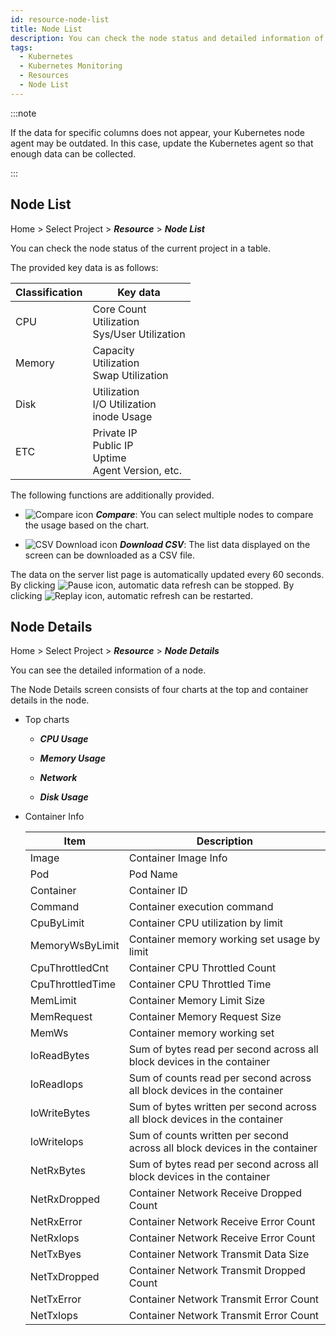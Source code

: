 ```yaml
---
id: resource-node-list
title: Node List
description: You can check the node status and detailed information of the current project.
tags:
  - Kubernetes
  - Kubernetes Monitoring
  - Resources
  - Node List
---
```


:::note

If the data for specific columns does not appear, your Kubernetes node agent may be outdated. In this case, update the Kubernetes agent so that enough data can be collected. 

:::

## Node List

Home > Select Project > **_Resource_** > **_Node List_**

You can check the node status of the current project in a table.

<ImgLang img='whatap_kubernetes_resource_node_list.png' desc='Node List' />

The provided key data is as follows:

| Classification   | Key data                                                                 |
| ---------------- | ------------------------------------------------------------------------ |
| CPU              | Core Count<br/>Utilization<br/>Sys/User Utilization                      |
| Memory           | Capacity<br/>Utilization<br/>Swap Utilization                            |
| Disk             | Utilization<br/>I/O Utilization<br/>inode Usage                          |
| ETC              | Private IP<br/>Public IP<br/>Uptime<br/>Agent Version, etc.              |

The following functions are additionally provided.

-   ![Compare icon](/img/ico-compare.svg) **_Compare_**: You can select multiple nodes to compare the usage based on the chart.

-   ![CSV Download icon](/img/ico-csv.svg) **_Download CSV_**: The list data displayed on the screen can be downloaded as a CSV file.

The data on the server list page is automatically updated every 60 seconds. By clicking ![Pause icon](/img/ico-pause.svg), automatic data refresh can be stopped. By clicking ![Replay icon](/img/ico-play-time.svg), automatic refresh can be restarted.

## Node Details

Home > Select Project > **_Resource_** > **_Node Details_**

You can see the detailed information of a node.

<ImgLang img='whatap_kubernetes_resource_node_detail.png' desc='Node Details' />

The Node Details screen consists of four charts at the top and container details in the node.

-   Top charts

    -   **_CPU Usage_**

    -   **_Memory Usage_**

    -   **_Network_**

    -   **_Disk Usage_**

-   Container Info

    | Item              | Description                                                                    |
    | ----------------- | ------------------------------------------------------------------------------ |
    | Image             | Container Image Info                                                           |
    | Pod               | Pod Name                                                                       |
    | Container         | Container ID                                                                   |
    | Command           | Container execution command                                                    |
    | CpuByLimit        | Container CPU utilization by limit                                             |
    | MemoryWsByLimit   | Container memory working set usage by limit                                    |
    | CpuThrottledCnt   | Container CPU Throttled Count                                                  |
    | CpuThrottledTime  | Container CPU Throttled Time                                                   |
    | MemLimit          | Container Memory Limit Size                                                    |
    | MemRequest        | Container Memory Request Size                                                  |
    | MemWs             | Container memory working set                                                   |
    | IoReadBytes       | Sum of bytes read per second across all block devices in the container         |
    | IoReadIops        | Sum of counts read per second across all block devices in the container        |
    | IoWriteBytes      | Sum of bytes written per second across all block devices in the container      |
    | IoWriteIops       | Sum of counts written per second across all block devices in the container     |
    | NetRxBytes        | Sum of bytes read per second across all block devices in the container         |
    | NetRxDropped      | Container Network Receive Dropped Count                                        |
    | NetRxError        | Container Network Receive Error Count                                          |
    | NetRxIops         | Container Network Receive Error Count                                          |
    | NetTxByes         | Container Network Transmit Data Size                                           |
    | NetTxDropped      | Container Network Transmit Dropped Count                                       |
    | NetTxError        | Container Network Transmit Error Count                                         |
    | NetTxIops         | Container Network Transmit Error Count                                         |
